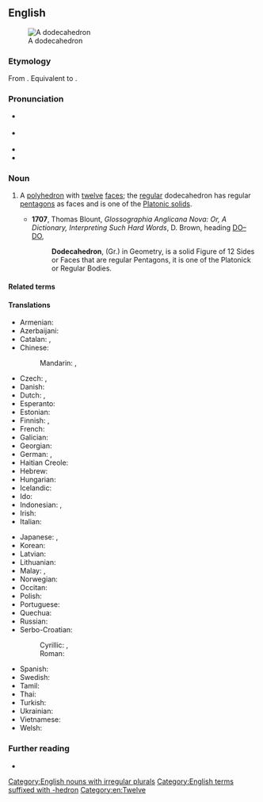 ==English==
{{was wotd|2007|December|14}}
[[Image:120px-Dodecahedron-slowturn.gif|thumb|A dodecahedron]]

===Etymology===
From {{der|en|grc|δωδεκάεδρον}}. Equivalent to {{af|en|dodeca-|-hedron}}.

===Pronunciation===
* {{a|UK}} {{IPA|en|/ˌdəʊdɛkəˈhiːdɹən/|/ˌdəʊdɪkəˈhiːdɹən/}}
* {{a|US}} {{IPA|en|/ˌdoʊdɛkəˈhiːdɹən/}}
* {{audio|en|en-us-dodecahedron.ogg|Audio (US)}}
* {{audio|en|en-au-dodecahedron.ogg|Audio (AU)}}

===Noun===
{{en-noun|dodecahedra|s}}

# {{lb|en|geometry}} A [[polyhedron]] with [[twelve]] [[face]]s; the [[regular]] dodecahedron has regular [[pentagon]]s as faces and is one of the [[Platonic solid]]s.
#* '''1707''', Thomas Blount, ''Glossographia Anglicana Nova: Or, A Dictionary, Interpreting Such Hard Words'', D. Brown, heading [http://books.google.com/books?id=8jYP-B1Q9a0C&pg=RA2-PT74&dq=dodecahedron+date:1700-1725&lr=&num=20&as_brr=0 DO–DO],
#*: '''Dodecahedron''', (Gr.) in Geometry, is a solid Figure of 12 Sides or Faces that are regular Pentagons, it is one of the Platonick or Regular Bodies.
#:{{syn|en|duodecahedron}}

====Related terms====
{{rel3|en
|dodecadodecahedron
|dodecahedral
|dodecahedronic
|great dodecahedron
|icosidodecahedron
|rhombicosidodecahedron}}

====Translations====
{{trans-top|a polyhedron with 12 faces}}
* Armenian: {{t|hy|տասներկուանիստ}}
* Azerbaijani: {{t|az|dodekaedr}}
* Catalan: {{t+|ca|dodecàedre}}, {{t+|ca|dodecaedre|m}}
* Chinese:
*: Mandarin: {{t+|cmn|正十二面體}}, {{t+|cmn|正十二面体|tr=zhèngshí'èr miàntǐ}}
* Czech: {{t+|cs|dvanáctistěn|m}}, {{t+|cs|dodekaedr|m}}
* Danish: {{t|da|dodekaeder|n}}
* Dutch: {{t+|nl|dodecaëder|m}}, {{t|nl|regelmatig twaalfvlak|n}}
* Esperanto: {{t|eo|dekduedro}}
* Estonian: {{t|et|korrapärane dodekaeeder}}
* Finnish: {{t+|fi|dodekaedri}}, {{t|fi|kaksitoistatahokas}}
* French: {{t+|fr|dodécaèdre|m}}
* Galician: {{t+|gl|dodecaedro|m}}
* Georgian: {{t-needed|ka}}
* German: {{t+|de|Dodekaeder|m}}, {{t|de|Zwölfflächner|m}}
* Haitian Creole: {{t|ht|dodekayèd}}
* Hebrew: {{t+|he|תֲּריֹסִרון|tr=t'resárón}} {{t|he|דּוֹדֶקָהֶדְרוֹן}}
* Hungarian: {{t+|hu|dodekaéder}}
* Icelandic: {{t|is|tólfflötungur|m}}
* Ido: {{t+|io|dodekaedro}}
* Indonesian: {{t+|id|dodekahedron}}, {{t|id|bangun bersisi dua belas}}
* Irish: {{t|ga|dóideacaihéadrán|m}}
* Italian: {{t+|it|dodecaedro|m}}
{{trans-mid}}
* Japanese: {{t|ja|正十二面体|tr=せいじゅうにめんたい, seijūni mentai}}, {{t|ja|十二面体|tr=jūnimentai}}
* Korean: {{t|ko|십이면체}}
* Latvian: {{t|lv|dodekaedrs|m}}
* Lithuanian: {{t|lt|dodekaedras|m}}
* Malay: {{t|ms|segi dua puluh}}, {{t|ms|dodekahedron}}
* Norwegian: {{t+|no|dodekaeder|n}}
* Occitan: {{t-needed|oc}}
* Polish: {{t|pl|dwunastościan foremny|m}}
* Portuguese: {{t+|pt|dodecaedro|m}}
* Quechua: {{t|qu|chunka iskayniyuq uya}}
* Russian: {{t+|ru|додека́эдр|m}}
* Serbo-Croatian:
*: Cyrillic: {{t|sh|до̀декае̄дар|m}},
*: Roman: {{t+|sh|dòdekaēdar|m}}
* Spanish: {{t+|es|dodecaedro|m}}
* Swedish: {{t+|sv|dodekaeder|c}}
* Tamil: {{t|ta|பன்னிரண்டுமுக ஐங்கோணகம்}}
* Thai: {{t|th|ทรงสิบสองหน้า|tr=song sìp sŏng nâa}}
* Turkish: {{t|tr|dodekahedron}}
* Ukrainian: {{t|uk|додека́едр|m}}
* Vietnamese: {{t|vi|khối mười hai mặt}}
* Welsh: {{t|cy|dodecahedron}}
{{trans-bottom}}

===Further reading===
* {{pedia}}

[[Category:English nouns with irregular plurals]]
[[Category:English terms suffixed with -hedron]]
[[Category:en:Twelve]]